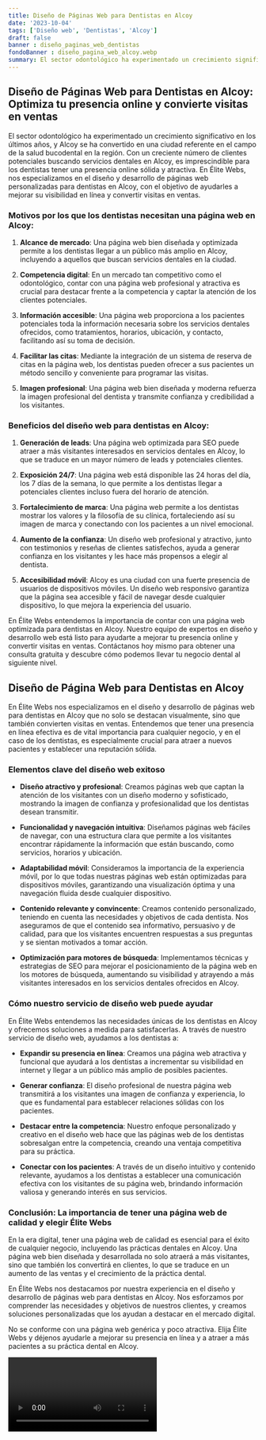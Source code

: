 ```yaml
---
title: Diseño de Páginas Web para Dentistas en Alcoy
date: '2023-10-04'
tags: ['Diseño web', 'Dentistas', 'Alcoy']
draft: false
banner : diseño_paginas_web_dentistas
fondoBanner : diseño_pagina_web_alcoy.webp
summary: El sector odontológico ha experimentado un crecimiento significativo en los últimos años, y Alcoy se ha convertido en una ciudad referente en el campo de la salud bucodental en la región. Con un creciente número de clientes potenciales buscando servicios dentales en Alcoy, es imprescindible para los dentistas tener una presencia online sólida y atractiva. En Élite Webs, nos especializamos en el diseño y desarrollo de páginas web personalizadas para dentistas en Alcoy, con el objetivo de ayudarles a mejorar su visibilidad en línea y convertir visitas en ventas.
---
```


## Diseño de Páginas Web para Dentistas en Alcoy: Optimiza tu presencia online y convierte visitas en ventas

El sector odontológico ha experimentado un crecimiento significativo en los últimos años, y Alcoy se ha convertido en una ciudad referente en el campo de la salud bucodental en la región. Con un creciente número de clientes potenciales buscando servicios dentales en Alcoy, es imprescindible para los dentistas tener una presencia online sólida y atractiva. En Élite Webs, nos especializamos en el diseño y desarrollo de páginas web personalizadas para dentistas en Alcoy, con el objetivo de ayudarles a mejorar su visibilidad en línea y convertir visitas en ventas.

### Motivos por los que los dentistas necesitan una página web en Alcoy:

1. **Alcance de mercado**: Una página web bien diseñada y optimizada permite a los dentistas llegar a un público más amplio en Alcoy, incluyendo a aquellos que buscan servicios dentales en la ciudad.

2. **Competencia digital**: En un mercado tan competitivo como el odontológico, contar con una página web profesional y atractiva es crucial para destacar frente a la competencia y captar la atención de los clientes potenciales.

3. **Información accesible**: Una página web proporciona a los pacientes potenciales toda la información necesaria sobre los servicios dentales ofrecidos, como tratamientos, horarios, ubicación, y contacto, facilitando así su toma de decisión.

4. **Facilitar las citas**: Mediante la integración de un sistema de reserva de citas en la página web, los dentistas pueden ofrecer a sus pacientes un método sencillo y conveniente para programar las visitas.

5. **Imagen profesional**: Una página web bien diseñada y moderna refuerza la imagen profesional del dentista y transmite confianza y credibilidad a los visitantes.

### Beneficios del diseño web para dentistas en Alcoy:

1. **Generación de leads**: Una página web optimizada para SEO puede atraer a más visitantes interesados en servicios dentales en Alcoy, lo que se traduce en un mayor número de leads y potenciales clientes.

2. **Exposición 24/7**: Una página web está disponible las 24 horas del día, los 7 días de la semana, lo que permite a los dentistas llegar a potenciales clientes incluso fuera del horario de atención.

3. **Fortalecimiento de marca**: Una página web permite a los dentistas mostrar los valores y la filosofía de su clínica, fortaleciendo así su imagen de marca y conectando con los pacientes a un nivel emocional.

4. **Aumento de la confianza**: Un diseño web profesional y atractivo, junto con testimonios y reseñas de clientes satisfechos, ayuda a generar confianza en los visitantes y les hace más propensos a elegir al dentista.

5. **Accesibilidad móvil**: Alcoy es una ciudad con una fuerte presencia de usuarios de dispositivos móviles. Un diseño web responsivo garantiza que la página sea accesible y fácil de navegar desde cualquier dispositivo, lo que mejora la experiencia del usuario.

En Élite Webs entendemos la importancia de contar con una página web optimizada para dentistas en Alcoy. Nuestro equipo de expertos en diseño y desarrollo web está listo para ayudarte a mejorar tu presencia online y convertir visitas en ventas. Contáctanos hoy mismo para obtener una consulta gratuita y descubre cómo podemos llevar tu negocio dental al siguiente nivel.

<GifSeo />

<Cta />

## Diseño de Página Web para Dentistas en Alcoy

En Élite Webs nos especializamos en el diseño y desarrollo de páginas web para dentistas en Alcoy que no solo se destacan visualmente, sino que también convierten visitas en ventas. Entendemos que tener una presencia en línea efectiva es de vital importancia para cualquier negocio, y en el caso de los dentistas, es especialmente crucial para atraer a nuevos pacientes y establecer una reputación sólida.

### Elementos clave del diseño web exitoso
- **Diseño atractivo y profesional**: Creamos páginas web que captan la atención de los visitantes con un diseño moderno y sofisticado, mostrando la imagen de confianza y profesionalidad que los dentistas desean transmitir.

- **Funcionalidad y navegación intuitiva**: Diseñamos páginas web fáciles de navegar, con una estructura clara que permite a los visitantes encontrar rápidamente la información que están buscando, como servicios, horarios y ubicación.

- **Adaptabilidad móvil**: Consideramos la importancia de la experiencia móvil, por lo que todas nuestras páginas web están optimizadas para dispositivos móviles, garantizando una visualización óptima y una navegación fluida desde cualquier dispositivo.

- **Contenido relevante y convincente**: Creamos contenido personalizado, teniendo en cuenta las necesidades y objetivos de cada dentista. Nos aseguramos de que el contenido sea informativo, persuasivo y de calidad, para que los visitantes encuentren respuestas a sus preguntas y se sientan motivados a tomar acción.

- **Optimización para motores de búsqueda**: Implementamos técnicas y estrategias de SEO para mejorar el posicionamiento de la página web en los motores de búsqueda, aumentando su visibilidad y atrayendo a más visitantes interesados en los servicios dentales ofrecidos en Alcoy.

### Cómo nuestro servicio de diseño web puede ayudar
En Élite Webs entendemos las necesidades únicas de los dentistas en Alcoy y ofrecemos soluciones a medida para satisfacerlas. A través de nuestro servicio de diseño web, ayudamos a los dentistas a:

- **Expandir su presencia en línea**: Creamos una página web atractiva y funcional que ayudará a los dentistas a incrementar su visibilidad en internet y llegar a un público más amplio de posibles pacientes.

- **Generar confianza**: El diseño profesional de nuestra página web transmitirá a los visitantes una imagen de confianza y experiencia, lo que es fundamental para establecer relaciones sólidas con los pacientes.

- **Destacar entre la competencia**: Nuestro enfoque personalizado y creativo en el diseño web hace que las páginas web de los dentistas sobresalgan entre la competencia, creando una ventaja competitiva para su práctica.

- **Conectar con los pacientes**: A través de un diseño intuitivo y contenido relevante, ayudamos a los dentistas a establecer una comunicación efectiva con los visitantes de su página web, brindando información valiosa y generando interés en sus servicios.

### Conclusión: La importancia de tener una página web de calidad y elegir Élite Webs

En la era digital, tener una página web de calidad es esencial para el éxito de cualquier negocio, incluyendo las prácticas dentales en Alcoy. Una página web bien diseñada y desarrollada no solo atraerá a más visitantes, sino que también los convertirá en clientes, lo que se traduce en un aumento de las ventas y el crecimiento de la práctica dental.

En Élite Webs nos destacamos por nuestra experiencia en el diseño y desarrollo de páginas web para dentistas en Alcoy. Nos esforzamos por comprender las necesidades y objetivos de nuestros clientes, y creamos soluciones personalizadas que los ayudan a destacar en el mercado digital.

No se conforme con una página web genérica y poco atractiva. Elija Élite Webs y déjenos ayudarle a mejorar su presencia en línea y a atraer a más pacientes a su práctica dental en Alcoy.

<Video />

<CtaBot job='Dentistas' city='Alcoy'/>

<Gmaps query='Alcoy+españa+maps' />